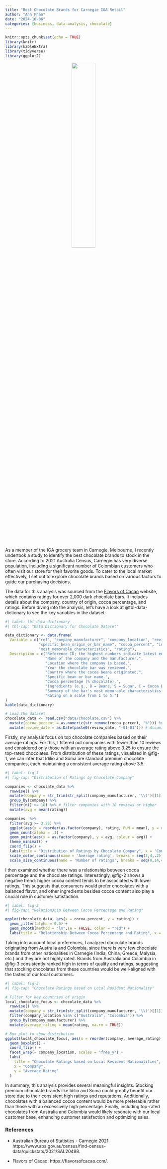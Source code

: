 ```yaml
---
title: "Best Chocolate Brands for Carnegie IGA Retail"
author: "Anh Phan"
date: "2024-10-06"
categories: [business, data-analysis, chocolate]
---
```


```r
knitr::opts_chunk$set(echo = TRUE)
library(knitr)
library(kableExtra)
library(tidyverse)
library(ggplot2)
```

<div style="text-align: center;">
  ![](chocolate.jpg){width=39% style="margin-bottom: 20px; border-radius: 10px;"}
</div>

As a member of the IGA grocery team in Carnegie, Melbourne, I recently undertook a study to identify the best chocolate brands to stock in the store. According to 2021 Australia Census, Carnegie has very diverse population, including a significant number of Colombian customers who often visit our store for their favorite goods. To cater to the local market effectively, I set out to explore chocolate brands based on various factors to guide our purchasing decisions.

The data for this analysis was sourced from the [Flavors of Cacao](https://flavorsofcacao.com/flavor.html) website, which contains ratings for over 2,000 dark chocolate bars. It includes details about the company, country of origin, cocoa percentage, and ratings. Before diving into the analysis, let's have a look at @tbl-data-dictionary to see the key variables in the dataset:

```r
#| label: tbl-data-dictionary
#| tbl-cap: "Data Dictionary for Chocolate Dataset"

data_dictionary <- data.frame(
  Variable = c("ref", "company_manufacturer", "company_location", "review_date", "country_of_bean_origin",
               "specific_bean_origin_or_bar_name", "cocoa_percent", "ingredients", 
               "most_memorable_characteristics", "rating"),
  Description = c("Reference ID; the highest numbers indicate latest entries.",
                  "Name of the company and the manufacturer.",
                  "Location where the company is based.",
                  "Year the chocolate bar was reviewed.",
                  "Country where the cocoa beans originated.",
                  "Specific bean or bar name.",
                  "Cocoa percentage (% chocolate).",
                  "Ingredients (e.g., B = Beans, S = Sugar, C = Cocoa Butter).",
                  "Summary of the bar's most memorable characteristics.",
                  "Rating on a scale from 1 to 5.")
)
kable(data_dictionary)
``` 

```r
# Load the dataset
chocolate_data <- read.csv("data/chocolate.csv") %>%
  mutate(cocoa_percent = as.numeric(str_remove(cocoa_percent, "%"))) %>%  # remove the "%" for data wrangling
  mutate(review_date = as.Date(paste0(review_date, "-01-01"))) # Assuming year is the only component
```

Firstly, my analysis focus on top chocolate companies based on their average ratings. For this, I filtered out companies with fewer than 10 reviews and considered only those with an average rating above 3.25 to ensure the top-rated chocolates. From distribution of these ratings, visualized in @fig-1, we can infer that Idilio and Soma are standout premium chocolate companies, each maintaining a consistent average rating above 3.5.

```r
#| label: fig-1
#| fig-cap: "Distribution of Ratings by Chocolate Company"

companies <- chocolate_data %>%
  rowwise() %>%
  mutate(company = str_trim(str_split(company_manufacturer, '\\(')[[1]][1])) %>% # get the company name
  group_by(company) %>% 
  filter(n() >= 10) %>% # filter companies with 10 reviews or higher
  mutate(avg = mean(rating))

companies  %>%
  filter(avg >= 3.25) %>% 
  ggplot(aes(x = reorder(as.factor(company), rating, FUN = mean), y = rating)) + 
  geom_count(alpha = .1) + 
  geom_point(aes(x = as.factor(company), y = avg, colour = avg)) + 
  theme_minimal() + 
  coord_flip() + 
  labs(title = "Distribution of Ratings by Chocolate Company", x = 'Company', y = 'Rating') + 
  scale_color_continuous(name = 'Average rating', breaks = seq(3,4,.2)) + 
  scale_size_continuous(name = 'Number of ratings', breaks = seq(0,14,4)) 
```

I then examined whether there was a relationship between cocoa percentage and the chocolate ratings. Interestingly, @fig-2 shows a negative trend: higher cocoa content tends to be associated with lower ratings. This suggests that consumers would prefer chocolates with a balanced flavor, and other ingredients besides cocoa content also play a crucial role in customer satisfaction.

```r
#| label: fig-2
#| fig-cap: "Relationship Between Cocoa Percentage and Rating"

ggplot(chocolate_data, aes(x = cocoa_percent, y = rating)) +
  geom_jitter(alpha = 0.5) +
  geom_smooth(method = "lm",se = FALSE, color = "red") +
  labs(title = "Relationship Between Cocoa Percentage and Rating", x = "Cocoa Percentage", y = "Rating")
```

Taking into account local preferences, I analyzed chocolate brands originating from Australia and Colombia, since there is very few chocolate brands from other nationalities in Carnegie (India, China, Greece, Malysia, etc.) and they are not highly rated. Brands from Australia and Colombia in @fig-3 consistently ranked high in terms of quality and ratings, suggesting that stocking chocolates from these countries would be well-aligned with the tastes of our local customers.

```r
#| label: fig-3
#| fig-cap: "Chocolate Ratings based on Local Resident Nationality"

# Filter for key countries of origin
local_chocolate_focus <- chocolate_data %>%
  rowwise() %>%
  mutate(company = str_trim(str_split(company_manufacturer, '\\(')[[1]][1])) %>%
  filter(company_location %in% c("Australia", "Colombia")) %>% 
  group_by(company_manufacturer) %>%
  mutate(average_rating = mean(rating, na.rm = TRUE)) 

# Box plot to show distribution
ggplot(local_chocolate_focus, aes(x = reorder(company, average_rating), y = rating, fill = company_location)) +
  geom_boxplot() +  
  coord_flip() +
  facet_wrap(~ company_location, scales = "free_y") +
  labs(
    title = "Chocolate Ratings based on Local Resident Nationalities",
    x = "Company",
    y = "Average Rating"
  ) 
```

In summary, this analysis provides several meaningful insights. Stocking premium chocolate brands like Idilio and Soma could greatly benefit our store due to their consistent high ratings and reputations. Additionally, chocolates with a balanced cocoa content would be more preferable rather than those with an excessively high percentage. Finally, including top-rated chocolates from Australia and Colombia would likely resonate with our local customer base, enhancing customer satisfaction and optimizing sales.

### References

- Australian Bureau of Statistics - Carnegie 2021. https://www.abs.gov.au/census/find-census-data/quickstats/2021/SAL20498.

- Flavors of Cacao. https://flavorsofcacao.com/. 
